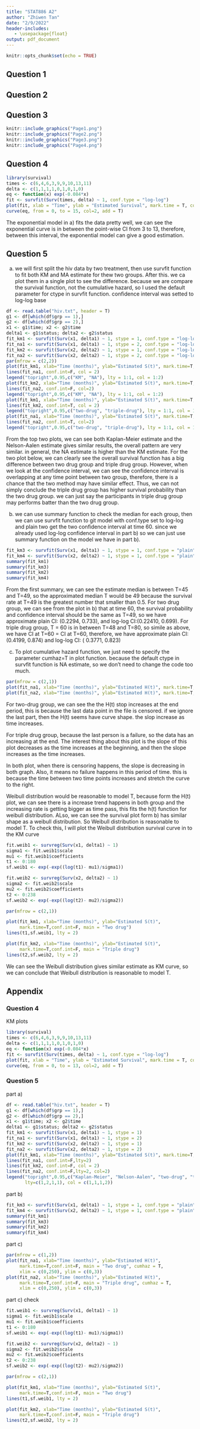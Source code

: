 ```yaml
---
title: "STAT886 A2"
author: "Zhiwen Tan"
date: "2/9/2022"
header-includes:
   - \usepackage{float}
output: pdf_document
---
```


```r
knitr::opts_chunk$set(echo = TRUE)
```

## Question 1

```{=latex}
From lecture, we know by greenwood's formula, we have\\
    \[
    \Hat{Var}[\hat{S}(t)] = [\hat{S}(t)]^2 \sum_{j:a_j<t} \frac{d_j}{n_j(n_j - d_j)}
    \]\\
    Now, let $Z = \hat{S}(t), g(Z) = log[-log \hat{S}(t)]$, then we have\\
    \begin{align*}
        g'(Z) &= \frac{d}{dZ} log[-log Z]\\
        &= \frac{-1}{log(Z)} \frac{d}{dZ} [-log(Z)] \tag{by chain rule}\\
        &= \frac{-1}{log(Z)} \frac{-1}{Z}\\
        &= \frac{1}{Zlog(Z)}\\
        &= \frac{1}{\hat{S}(t)log(\hat{S}(t))} \tag{since $Z =  \hat{S}(t)$}
    \end{align*}
    By the $\Delta$-method, we have $Var[g(Z)] \approx [g'(Z)]^2 Var(Z)$, the we have\\
    \begin{align*}
        Var[g(Z)] &= [\frac{1}{\hat{S}(t)log(\hat{S}(t))}]^2 * [\hat{S}(t)]^2 \sum_{j:a_j<t} \frac{d_j}{n_j(n_j - d_j)}\\
        &= [\frac{1}{log(\hat{S}(t))}]^2 * \sum_{j:a_j<t} \frac{d_j}{n_j(n_j - d_j)}\\
        &= [\frac{1}{log(\prod_{j:a_j < t}(1 - \frac{d_j}{n_j}))}]^2 * \sum_{j:a_j<t} \frac{d_j}{n_j(n_j - d_j)} \tag{KM estimate}\\ 
        &= [\frac{1}{\sum_{j:a_j < t}log(1 - \frac{d_j}{n_j})}]^2 * \sum_{j:a_j<t} \frac{d_j}{n_j(n_j - d_j)}\\
        &= \frac{\sum_{j:a_j<t} \frac{d_j}{n_j(n_j - d_j)}}{[\sum_{j:a_j < t}log(1 - \frac{d_j}{n_j})]^2}\\
        &= \frac{\sum_{j:a_j<t} \{d_j/n_j(n_j - d_j)\}}{{[\sum_{j:a_j < t}log(1 - d_j/n_j)]^2}}
    \end{align*}
    Now, we have proved \[\Hat{Var}\{log[-log\hat{S}(t)]\}= \frac{\sum_{j:a_j<t} \{d_j/n_j(n_j - d_j)\}}{{[\sum_{j:a_j < t}log(1 - d_j/n_j)]^2}}\]\\
    Now, we have proved \[\Hat{Var}\{log[-log\hat{S}(t)]\}= \frac{\sum_{j:a_j<t} \{d_j/n_j(n_j - d_j)\}}{{[\sum_{j:a_j < t}log(1 - d_j/n_j)]^2}}\]\\
    For confidence interval, we can use transformation method because we already have log(-log) transformation. Then let $\Psi = log[-log\hat{S}(t)]$, so we have $\Hat{Var}(\Psi) = \Hat{Var}\{log[-log\hat{S}(t)]\}$ Since we already have $\Hat{Var}\{log[-log\hat{S}(t)]\}$, so we can just use this. By the property of MLE's, we know $Z = \frac{\hat{\Psi} - \Psi}{\Hat{Var}(\Psi) ^{\frac{1}{2}}} \approx N(0,1)$. follow the same procedure from lecture, we have a CI for $\Psi$, $\Hat{\Psi_L} \le \Psi \le \Hat{\Psi_U}$ or ($\Hat{\Psi_L}, \Hat{\Psi_U}$). \\
    \begin{align*}
        \Hat{\Psi_L} &= \hat{\Psi} - Z_{1-\alpha/2}[\hat{Var}({\hat{\Psi}})]^{\frac{1}{2}}\\
        &= log[-log(\prod_{j:a_j < t}(1 - \frac{d_j}{n_j}))] - Z_{1-\alpha/2}[\frac{\sum_{j:a_j<t} \{d_j/n_j(n_j - d_j)\}}{{[\sum_{j:a_j < t}log(1 - d_j/n_j)]^2}}]^{\frac{1}{2}}\\
        \Hat{\Psi_U} &= \hat{\Psi} + Z_{1-\alpha/2}[\hat{Var}({\hat{\Psi}})]^{\frac{1}{2}}\\
        &= log[-log(\prod_{j:a_j < t}(1 - \frac{d_j}{n_j}))] + Z_{1-\alpha/2}[\frac{\sum_{j:a_j<t} \{d_j/n_j(n_j - d_j)\}}{{[\sum_{j:a_j < t}log(1 - d_j/n_j)]^2}}]^{\frac{1}{2}}\\
        P&(\Hat{\Psi_L} \le \Psi \le \Hat{\Psi_U}) = 1 - \alpha\\
        P&(\Hat{\Psi_L} \le log[-log S(t)] \le \Hat{\Psi_U}) = 1 - \alpha\\
    \end{align*}
    After this, we can apply inverse function of g() to the former CI interval to get CI for S(t) which is $(\hat{S_L}(t), \hat{S_U}(t))$.
    \begin{align*}
        P&(e^{\Hat{\Psi_L}} \le -log S(t) \le e^{\Hat{\Psi_U}}) = 1 - \alpha\\
        P&(-e^{\Hat{\Psi_L}} \le log S(t) \le -e^{\Hat{\Psi_U}}) = 1 - \alpha\\
        P&(e^{-e^{\Hat{\Psi_L}}} \le S(t) \le e^{-e^{\Hat{\Psi_U}}}) = 1 - \alpha\\
    \end{align*}
```

\newpage
## Question 2

```{=latex}
\begin{itemize}
\item[a)]
    Since $logT = \mu + \sigma W$, so $W = \frac{logT - \mu}{\sigma}$. Then we have \\
    \begin{align*}
        F_T(t) &= P(T \le t)\\
        &= P(e^{\mu + \sigma W} \le t)\\
        &= P(W \le \frac{logt - \mu}{\sigma})\\
        &= F_W(\frac{logt - \mu}{\sigma})\\
        &= 1 - e^{-e^{\frac{logt - \mu}{\sigma}}}
    \end{align*}
    Now, let $\mu = -\sigma log(\lambda), \sigma = 1/\beta$, then we have $\lambda = e^{-\mu/\sigma}, \beta = 1/\sigma$. plug this back in we have\\
    \begin{align*}
        F_T(t) &= 1 - e^{-e^{(logt + \frac{1}{\beta}log\lambda) \beta}}\\
        &= 1 - e^{-e^{(logt^\beta + log\lambda)}}\\
        &= 1 - e^{-e^{(log\lambda t^\beta)}}\\
        &= 1 - e^{-\lambda t^\beta}\\
        S_T(t) &= 1 - F_T(t)\\
        &= e^{-\lambda t^\beta} \tag{$t > 0, \lambda > 0, \beta > 0$}
    \end{align*}
    Now we can see this is the survival function of Weibull distribution, so we can conclude T has a Weibull distribution. The relationships are $\mu = -\sigma log(\lambda), \sigma = 1/\beta$.
    \item[b)]
    Since $\beta = 1/\sigma$, so we have $\beta = 1/1 =1$, Plug this back to the survival function for T, Then\\
    \[ S_T(t) =  e^{-\lambda t}\]\\
    This matches the survival function for exponential distribution, so we know T has an exponential distribution when $\sigma = 1$
\end{itemize}
```

\newpage
## Question 3

```r
knitr::include_graphics("Page1.png")
knitr::include_graphics("Page2.png")
knitr::include_graphics("Page3.png")
knitr::include_graphics("Page4.png")
```

\newpage
## Question 4

```{=latex}
\begin{itemize}
    \item[a)]
    Since we have an exponential distribution with hazard rate $\lambda$, Then \[f(t) = \lambda e^{-\lambda t}\]. From here, we have
    \begin{align*}
        L(\lambda) &= \prod_{i = 1}^n [f(t)]^{\delta_i} [S(t)]^{1-\delta_i}\\
        &= \prod_{i = 1}^n [\lambda e^{-\lambda x_i}]^{\delta_i} [e^{-\lambda x_i}]^{1-\delta_i} \tag{let $x_i$ be t at certain time point}\\
        &= \prod_{i = 1}^n [\lambda]^{\delta_i} e^{-\lambda x_i}\\
        &= [\lambda]^{\sum_{i=1}^n \delta_i} e^{-\lambda \sum_{i=1}^n x_i}\\
        \ell(\lambda) &= log([\lambda]^{\sum_{i=1}^n \delta_i} e^{-\lambda \sum_{i=1}^n x_i}) \tag{log likelihood}\\
        &= \sum_{i=1}^n \delta_i log \lambda - \lambda  \sum_{i=1}^n x_i
    \end{align*}
    Now, we have the log-likelihood function for $\lambda$, and next step is to get the mle\\
    \begin{align*}
        \ell'(\lambda) &= \frac{d}{d\lambda}(\sum_{i=1}^n \delta_i log \lambda - \lambda  \sum_{i=1}^n x_i)\\
        &= \sum_{i=1}^n \delta_i \frac{1}{\lambda} - \sum_{i=1}^n x_i\\
        0 &= \sum_{i=1}^n \delta_i \frac{1}{\lambda} - \sum_{i=1}^n x_i \tag{score equation}\\
        \hat{\lambda} &= \frac{\sum_{i=1}^n \delta_i}{\sum_{i=1}^n x_i}\\
        &= \frac{6}{6+4+6+3+9+9+10+13+11} \tag{take in values}\\
        &= 0.084
    \end{align*}\\
    Now, for mean survival time\\
    \begin{align*}
        \theta &= E(T) = \frac{1}{\lambda}\\
        \hat{\theta} &= \frac{1}{\hat{\lambda}}\tag{invariance property}\\
        &= \frac{1}{\frac{\sum_{i=1}^n \delta_i}{\sum_{i=1}^n x_i}}\\
        &= \frac{\sum_{i=1}^n x_i}{\sum_{i=1}^n \delta_i}\\
        &= 1/0.084\\
        &= 11.9
    \end{align*}\\
    Now we have the mle for both hazard rate and mean survival time.\\
    
    \item[b)]
    We can just use the KM estimate formula and greenwood's formula to get $\hat{S}(t)$, and $Var\hat{S}(t)$\\
    \begin{table}[H]
    \centering
    \begin{tabular}{|l|l|l|l|l|l|}
    \hline
    j & $a_j$ & $n_j$ & $d_j$   & $\hat{S}(t)$                    & $Var \hat{S}(t) $                                                                                 \\\hline
    1 & 3   & 9  & 1           & $1-\frac{1}{9} = \frac{8}{9}$        & $\frac{8}{9}^2 \frac{1}{9(9-1)} = 0.011$                                                                          \\\hline
    2 & 4   & 8   & 1           & $\frac{8}{9}(1-\frac{1}{8}) = \frac{7}{9}$    & $\frac{7}{9}^2 [\frac{1}{9(9-1)} + \frac{1}{8(8-1)}] = 0.019$                                                    \\\hline
    3 & 6   & 7   & 2           & $\frac{7}{9}(1-\frac{2}{7}) = \frac{5}{9}$    & $\frac{5}{9}^2 [\frac{1}{9(9-1)} + \frac{1}{8(8-1)} + \frac{2}{7(7-2)}] = 0.027$                                  \\\hline
    4 & 9   & 5   & 1           & $\frac{5}{9}(1-\frac{1}{5}) = \frac{4}{9}$    & $\frac{4}{9}^2 [\frac{1}{9(9-1)} + \frac{1}{8(8-1)} + \frac{2}{7(7-2)} + \frac{1}{5(5-1)}] = 0.027$               \\\hline
    5 & 13  & 1   & 1           & $\frac{4}{9}(1-1) = 0$                & $0^2 [\frac{1}{9(9-1)} + \frac{1}{8(8-1)} + \frac{2}{7(7-2)} + \frac{1}{5(5-1)} + \frac{1}{1-1}] = 0$ \\\hline
    \end{tabular}
    \end{table}

    \item[c)]
    we know $\hat{\mu} =$ area under $\hat{S}(t)$, so we can use the data from part b to calculate the mean\\
    \begin{align*}
        \hat{\mu} &= a_1 + \hat{S}(a_1t)(a_2 - a_1) + ... + \hat{S}(a_{k-1}t)(a_k - a_{k-1})\\
        &= 3 + \frac{8}{9}*1 + \frac{7}{9}*2 + \frac{5}{9}*3 + \frac{4}{9}*4 + 0\\
        &= 8.9
    \end{align*}
    we can see the result are not exactly the same, this may because we are assuming the survival time has exponetial distribution, but we don't make any assumption here. Also, we can see most of the censoring happends to the end of the study, so this will cause the mean estimation in the mle method be greater. in addition, the mle method will calculate integral of S(t) from 0 to $\infty$, this can also the cause a greater estimation.  Overall, this nonparametric estimate seems agree with the corresponding parametric estimate.
    \item[d)] 
    To plot the KM curve, we need to first set one vector for time and another vactor for failure status. then we can use survfit function to fit a KM curve on the two vectors, then we can plot it out. In here, I used the log-log parameter for CI, this ensure that CI will not exceed 1.
\end{itemize}
```
```r
library(survival)
times <- c(6,4,6,3,9,9,10,13,11)
delta <- c(1,1,1,1,0,1,0,1,0)
eq <- function(x) exp(-0.084*x)
fit <- survfit(Surv(times, delta) ~ 1, conf.type = "log-log")
plot(fit, xlab = "Time", ylab = "Estimated Survival", mark.time = T, conf.int = T)
curve(eq, from = 0, to = 15, col=2, add = T)
```

The exponential model in a) fits the data pretty well, we can see the exponential curve is in between the point-wise CI from 3 to 13, therefore, between this interval, the exponential model can give a good estimation.

\newpage
## Question 5

a) we will first split the hiv data by two treatment, then use survfit function to fit both KM and MA estimate for thew two groups. After this. we ca plot them in a single plot to see the difference. because we are compare the survival function, not the cumulative hazard, so I used the default parameter for ctype in survfit function. confidence interval was setted to log-log base

```r
df <- read.table("hiv.txt", header = T)
g1 <- df[which(df$grp == 1),]
g2 <- df[which(df$grp == 2),]
x1 <- g1$time; x2 <- g2$time
delta1 <- g1$status; delta2 <- g2$status
fit_km1 <- survfit(Surv(x1, delta1) ~ 1, stype = 1, conf.type = "log-log")
fit_na1 <- survfit(Surv(x1, delta1) ~ 1, stype = 2, conf.type = "log-log")
fit_km2 <- survfit(Surv(x2, delta2) ~ 1, stype = 1, conf.type = "log-log")
fit_na2 <- survfit(Surv(x2, delta2) ~ 1, stype = 2, conf.type = "log-log")
par(mfrow = c(2,2))
plot(fit_km1, xlab="Time (months)", ylab="Estimated S(t)", mark.time=T,conf.int=F, main = "Two drug")
lines(fit_na1, conf.int=F, col = 2)
legend("topright",0.95,c("KM", "NA"), lty = 1:1, col = 1:2)
plot(fit_km2, xlab="Time (months)", ylab="Estimated S(t)", mark.time=T,conf.int=F, main = "Triple drug")
lines(fit_na2, conf.int=F, col=2)
legend("topright",0.95,c("KM", "NA"), lty = 1:1, col = 1:2)
plot(fit_km1, xlab="Time (months)", ylab="Estimated S(t)", mark.time=T,conf.int=T, main = "Kaplan-Meier")
lines(fit_km2, conf.int=T, col = 2)
legend("topright",0.95,c("two-drug", "triple-drug"), lty = 1:1, col = 1:2)
plot(fit_na1, xlab="Time (months)", ylab="Estimated S(t)", mark.time=T,conf.int=T, main = "Nelson-Aalen")
lines(fit_na2, conf.int=T, col=2)
legend("topright",0.95,c("two-drug", "triple-drug"), lty = 1:1, col = 1:2)
```

From the top two plots, we can see both Kaplan-Meier estimate and the Nelson-Aalen estimate gives similar results, the overall pattern are very similar. in general, the NA estimate is higher than the KM estimate. For the two plot below, we can clearly see the overall survival function has a big difference between two drug group and triple drug group. However, when we look at the confidence interval, we can see the confidence interval is overlapping at any time point between two group, therefore, there is a chance that the two method may have similar effect. Thus, we can not simply conclude the triple drug group has higher survival probability than the two drug group. we can just say the participants in triple drug group may performs batter than the two drug group.

b) we can use summary function to check the median for each group, then we can use survfit function to git model with conf.type set to log-log and plain two get the two confidence interval at time 60. since we already used log-log confidence interval in part b) so we can just use summary function on the model we have in part b).

```r
fit_km3 <- survfit(Surv(x1, delta1) ~ 1, stype = 1, conf.type = "plain")
fit_km4 <- survfit(Surv(x2, delta2) ~ 1, stype = 1, conf.type = "plain")
summary(fit_km1)
summary(fit_km3)
summary(fit_km2)
summary(fit_km4)
```
From the first summary, we can see the estimate median is between T=45 and T=49, so the approximated median T would be 49 because the survival rate at T=49 is the greatest number that smaller than 0.5. For two drug group, we can see from the plot in b) that at time 60, the survival probability and confidence interval should be the same as T=49, so we have approximate plain CI: (0.2294, 0.733), and log-log CI:(0.22410, 0.699). For triple drug group, T = 60 is in between T=48 and T=80, so simile as above, we have CI at T=60 = CI at T=60, therefore, we have approximate plain CI: (0.4199, 0.874) and log-log CI: ( 0.3771, 0.823)

c) To plot cumulative hazard function, we just need to specify the parameter cumhaz=T in plot function. because the default ctype in survfit function is NA estimate, so we don't need to change the code too much. 

```r
par(mfrow = c(2,1))
plot(fit_na1, xlab="Time (months)", ylab="Estimated H(t)", mark.time=T,conf.int=F, main = "Two drug", cumhaz = T, xlim = c(0,250), ylim = c(0,3))
plot(fit_na2, xlab="Time (months)", ylab="Estimated H(t)", mark.time=T,conf.int=F, main = "Triple drug", cumhaz = T, xlim = c(0,250), ylim = c(0,3))
```

For two-drug group, we can see the the H(t) stop increases at the end period, this is because the last data point in the file is censored. if we ignore the last part, then the H(t) seems have curve shape. the slop increase as time increases. 

For triple drug group, because the last person is a failure, so the data has an increasing at the end. The interest thing about this plot is the slope of this plot decreases as the time increases at the beginning, and then the slope increases as the time increases. 

In both plot, when there is censoring happens, the slope is decreasing in both graph. Also, it means no failure happens in this period of time. this is because the time between two time points increases and stretch the curve to the right. 

Weibull distribution would be reasonable to model T, because form the H(t) plot, we can see there is a increase trend happens in both group and the increasing rate is getting bigger as time pass, this fits the h(t) function for weibull distribution. ALso, we can see the survival plot form b) has similar shape as a weibull distribution. So Weibull distribution is reasonable to model T. To check this, I will plot the Weibull distribution survival curve in to the KM curve

```r
fit.weib1 <- survreg(Surv(x1, delta1) ~ 1)
sigma1 <- fit.weib1$scale
mu1 <- fit.weib1$coefficients
t1 <- 0:180
sf.weib1 <- exp(-exp((log(t1)- mu1)/sigma1))

fit.weib2 <- survreg(Surv(x2, delta2) ~ 1)
sigma2 <- fit.weib2$scale
mu2 <- fit.weib2$coefficients
t2 <- 0:238
sf.weib2 <- exp(-exp((log(t2)- mu2)/sigma2))

par(mfrow = c(2,1))

plot(fit_km1, xlab="Time (months)", ylab="Estimated S(t)", 
     mark.time=T,conf.int=F, main = "Two drug")
lines(t1,sf.weib1, lty = 2)

plot(fit_km2, xlab="Time (months)", ylab="Estimated S(t)", 
     mark.time=T,conf.int=F, main = "Triple drug")
lines(t2,sf.weib2, lty = 2)
```

We can see the Weibull distribution gives similar estimate as KM curve, so we can conclude that Weibull distribution is reasonable to model T.

\newpage
## Appendix

### Question 4

KM plots

```r
library(survival)
times <- c(6,4,6,3,9,9,10,13,11)
delta <- c(1,1,1,1,0,1,0,1,0)
eq <- function(x) exp(-0.084*x)
fit <- survfit(Surv(times, delta) ~ 1, conf.type = "log-log")
plot(fit, xlab = "Time", ylab = "Estimated Survival", mark.time = T, conf.int = T)
curve(eq, from = 0, to = 13, col=2, add = T)
```

### Question 5

part a)

```r
df <- read.table("hiv.txt", header = T)
g1 <- df[which(df$grp == 1),]
g2 <- df[which(df$grp == 2),]
x1 <- g1$time; x2 <- g2$time
delta1 <- g1$status; delta2 <- g2$status
fit_km1 <- survfit(Surv(x1, delta1) ~ 1, stype = 1)
fit_na1 <- survfit(Surv(x1, delta1) ~ 1, stype = 2)
fit_km2 <- survfit(Surv(x2, delta2) ~ 1, stype = 1)
fit_na2 <- survfit(Surv(x2, delta2) ~ 1, stype = 2)
plot(fit_km1, xlab="Time (months)", ylab="Estimated S(t)", mark.time=T,conf.int=F)
lines(fit_na1, conf.int=F,lty=2)
lines(fit_km2, conf.int=F, col = 2)
lines(fit_na2, conf.int=F,lty=2, col=2)
legend("topright",0.95,c("Kaplan-Meier", "Nelson-Aalen", "two-drug", "triple-drug"),
       lty=c(1,2,1,1), col = c(1,1,1,2))
```

part b)

```r
fit_km3 <- survfit(Surv(x1, delta1) ~ 1, stype = 1, conf.type = "plain")
fit_km4 <- survfit(Surv(x2, delta2) ~ 1, stype = 1, conf.type = "plain")
summary(fit_km1)
summary(fit_km3)
summary(fit_km2)
summary(fit_km4)
```

part c)

```r
par(mfrow = c(1,2))
plot(fit_na1, xlab="Time (months)", ylab="Estimated H(t)", 
     mark.time=T,conf.int=F, main = "Two drug", cumhaz = T, 
     xlim = c(0,250), ylim = c(0,3))
plot(fit_na2, xlab="Time (months)", ylab="Estimated H(t)", 
     mark.time=T,conf.int=F, main = "Triple drug", cumhaz = T, 
     xlim = c(0,250), ylim = c(0,3))
```

part c) check

```r
fit.weib1 <- survreg(Surv(x1, delta1) ~ 1)
sigma1 <- fit.weib1$scale
mu1 <- fit.weib1$coefficients
t1 <- 0:180
sf.weib1 <- exp(-exp((log(t1)- mu1)/sigma1))

fit.weib2 <- survreg(Surv(x2, delta2) ~ 1)
sigma2 <- fit.weib2$scale
mu2 <- fit.weib2$coefficients
t2 <- 0:238
sf.weib2 <- exp(-exp((log(t2)- mu2)/sigma2))

par(mfrow = c(2,1))

plot(fit_km1, xlab="Time (months)", ylab="Estimated S(t)", 
     mark.time=T,conf.int=F, main = "Two drug")
lines(t1,sf.weib1, lty = 2)

plot(fit_km2, xlab="Time (months)", ylab="Estimated S(t)", 
     mark.time=T,conf.int=F, main = "Triple drug")
lines(t2,sf.weib2, lty = 2)
```
